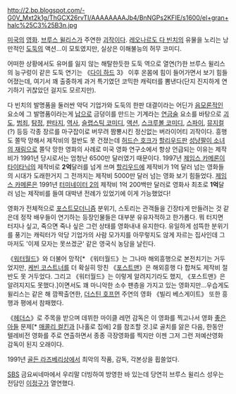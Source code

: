http://2.bp.blogspot.com/-G0V_Mxt2k1g/ThGCX26rvTI/AAAAAAAAJb4/BnNGPs2KFIE/s1600/el+gran+halc%25C3%25B3n.jpg

[[미국]]의 [[영화]]. [[브루스 윌리스]]가 주연한 [[괴작]]이다. [[레오나르도 다 빈치]]의 유물을 노리는 낭만적인 [[도둑]]의 액션...이 모토였지만, 실상은 이해불능의 허무 코미디.

어떠한 상황에서도 유머를 잃지 않는 해탈한듯한 도둑 역으로 열연(?)한 브루스 윌리스의 능구렁이 같은 도둑 연기는 《[[다이 하드]] 3》 이후 온몸에 힘이 들어가면서 보기 힘들어졌는데, 여기서 꽤 출중하게 과거 특기였던 코믹한 캐릭터를 뽐낸다(단지 진지하게 연기하기 귀찮았던 걸지도 모르지만).

다 빈치의 발명품을 둘러싼 악덕 기업가와 도둑의 한판 대결이라는 어딘가 [[음모론]]적인 요소에 그 발명품이라는게 [[납]]으로 금덩이를 만드는 기계라는 [[연금술]] 요소를 바탕으로 [[괴도]], [[범죄]], [[탐정]], [[판타지]], [[역사]], [[슬랩스틱 코미디]], [[액션]], [[스크루볼 코미디]], [[스파이]], [[뮤지컬]](?) 등등 각종 장르를 마구잡이로 버무려 짬뽕시킨 정신없는 버라이어티 괴작이다. 흥행도 쫄딱 망해서 제작비의 절반도 못 건졌는데 [[허드슨 호크]]가 [[할리우드]]판 [[성냥팔이 소녀의 재림]]으로 쫄닥 망한 영화의 사례로 미국 영화 연구소에서 항상 언급되는 이유는 제작비가 1991년 당시로서는 엄청난 6500만 달러였기 때문이다. 1997년 [[제임스 카메론]]이 [[타이타닉]]의 제작비로 '''2억'''달러를 넘게 쓰며 [[할리우드]]에 제작비가 1억 달러 넘는 영화들의 시대가 도래한거지 그 전까지는 제작비 5000만 달러 넘는 영화 보기 힘들었다. [[제임스 카메론]]은 1991년 [[터미네이터 2]]의 제작비 1억 200백만 달러로 영화사 최초로 '''1억'''달러 넘는 제작비를 들여 대박낸 전례가 있었기에 이게 가능했었다! 

영화가 전체적으로 [[포스트모더니즘]] 분위기, 스토리는 관객들을 긴장타게 만들려는 것 같은데 정작 배우들이 연기하는 등장인물들은 대부분 유유자적하고 한가롭다. 뭐 터지면 터지나 싶고, 죽으면 죽나 싶은 그런 상태를 영화내내 유지한다. 유일하게 섬뜩한 분위기를 풍기는 캐릭터가 악당 기업가의 사람 모가지를 아무렇지도 않게 자르는 집사인데 그마저도 '이제 모자는 못쓰겠군' 같은 영국식 농담을 날린다.

《[[워터월드]]》와 더불어 망작[* 《워터월드》는 그나마 해외흥행으로 본전치기는 거두었지만, [[케빈 코스트너]]를 더 확실히 망친 《[[포스트맨]]》은 해외흥행 다 합쳐도 제작비 절반도 못 거두었다. 그리고 《워터월드》는 이렇게 알려지기라도 했지, 《포스트맨》은 알려지지도 못했다.]이면서도 꽤 마니악한 소수 팬층을 가지고 있는 영화지만...우습게도 윌리스는 같은 해 깜짝출연한, [[더스틴 호프먼]] 주연의 영화 《빌리 베스게이트》 또한 흥행과 평에서 참패했다.

《[[헤더스]]》로 주목을 받으며 데뷔한 마이클 레먼 감독은 이 영화를 찍고나서 영화 [[좋은 아들]] 문제[* [[매콜리 컬킨]]과 [나홀로 집에] 2를 참조할 것.]로 골치를 앓은 다음, 한동안 텔레비전 영화를 주로 연출하면서 종종 극장영화를 찍지만 이젠 그저 그런 저예산영화 감독이 된지 오래이다.

1991년 [[골든 라즈베리]]상에서 최악의 작품, 감독, 각본상을 휩쓸었다.

[[SBS]] 금요씨네마에서 우리말 더빙하여 방영한 바 있는데 당연히 브루스 윌리스 성우는 전담인 [[이정구]]가 열연했다.
